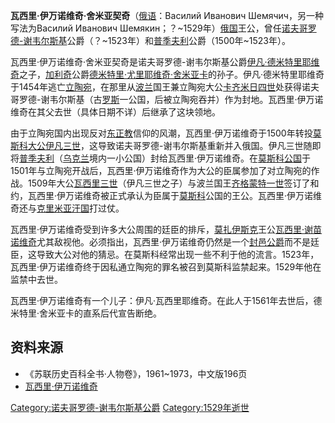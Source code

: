 '''瓦西里·伊万诺维奇·舍米亚契奇'''（[[俄语|俄语]]：Василий Иванович Шемячич，另一种写法为Василий Иванович Шемякин；？~1529年）[[俄国|俄国]]王公，曾任[[诺夫哥罗德-谢韦尔斯基|诺夫哥罗德-谢韦尔斯基]]公爵（？~1523年）和[[普季夫利|普季夫利]]公爵（1500年~1523年）。

瓦西里·伊万诺维奇·舍米亚契奇是诺夫哥罗德-谢韦尔斯基公爵[[伊凡·德米特里耶维奇|伊凡·德米特里耶维奇]]之子，[[加利奇|加利奇]]公爵[[德米特里·尤里耶维奇·舍米亚卡|德米特里·尤里耶维奇·舍米亚卡]]的孙子。伊凡·德米特里耶维奇于1454年逃亡[[立陶宛|立陶宛]]，在那里从[[波兰|波兰]]国王兼立陶宛大公[[卡齐米日四世|卡齐米日四世]]处获得诺夫哥罗德-谢韦尔斯基（古[[罗斯|罗斯]]一公国，后被立陶宛吞并）作为封地。瓦西里·伊万诺维奇在其父去世（具体日期不详）后继承了这块领地。

由于立陶宛国内出现反对[[东正教|东正教]]信仰的风潮，瓦西里·伊万诺维奇于1500年转投[[莫斯科大公|莫斯科大公]][[伊凡三世|伊凡三世]]，这导致诺夫哥罗德-谢韦尔斯基重新并入俄国。伊凡三世随即将[[普季夫利|普季夫利]]（[[乌克兰|乌克兰]]境内一小公国）封给瓦西里·伊万诺维奇。在[[莫斯科公国|莫斯科公国]]于1501年与立陶宛开战后，瓦西里·伊万诺维奇作为大公的臣属参加了对立陶宛的作战。1509年大公[[瓦西里三世|瓦西里三世]]（伊凡三世之子）与波兰国王[[齐格蒙特一世|齐格蒙特一世]]签订了和约，瓦西里·伊万诺维奇被正式承认为臣属于[[莫斯科|莫斯科]]公国的王公。瓦西里·伊万诺维奇还与[[克里米亚汗国|克里米亚汗国]]打过仗。

瓦西里·伊万诺维奇受到许多大公周围的廷臣的排斥，[[莫扎伊斯克|莫扎伊斯克]]王公[[瓦西里·谢苗诺维奇|瓦西里·谢苗诺维奇]]尤其敌视他。必须指出，瓦西里·伊万诺维奇仍然是一个[[封邑公爵|封邑公爵]]而不是廷臣，这导致大公对他的猜忌。在莫斯科经常出现一些不利于他的流言。1523年，瓦西里·伊万诺维奇终于因私通立陶宛的罪名被召到莫斯科监禁起来。1529年他在监禁中去世。 

瓦西里·伊万诺维奇有一个儿子：伊凡·瓦西里耶维奇。在此人于1561年去世后，德米特里·舍米亚卡的直系后代宣告断绝。
== 资料来源 ==
* 《苏联历史百科全书·人物卷》，1961~1973，中文版196页
* [http://www.rulex.ru/01030151.htm 瓦西里·伊万诺维奇]
{{start box}}
{{s-before|[[伊凡·德米特里耶维奇|伊凡·德米特里耶维奇]]}}
{{s-title|[[诺夫哥罗德-谢韦尔斯基统治者列表|诺夫哥罗德-谢韦尔斯基公爵]]|？~1523}}
{{s-after|无}}
{{s-before|新封地}}
{{s-title|[[普季夫利统治者列表|普季夫利公爵]]|1500~1523}}
{{s-after|无}}
{{end box}}

[[Category:诺夫哥罗德-谢韦尔斯基公爵|Category:诺夫哥罗德-谢韦尔斯基公爵]]
[[Category:1529年逝世|Category:1529年逝世]]